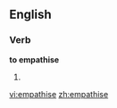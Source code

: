 ==English==

===Verb===
'''to empathise'''

#{{British}} {{alternative spelling of|[[empathize]]}}

[[vi:empathise]]
[[zh:empathise]]